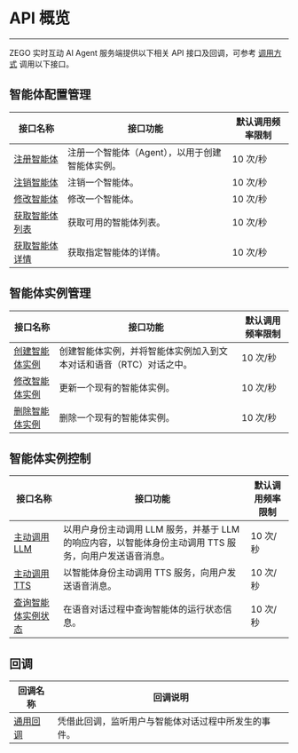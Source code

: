 # API 概览

---

ZEGO 实时互动 AI Agent 服务端提供以下相关 API 接口及回调，可参考 [调用方式](./Accessing%20Server%20APIs.mdx) 调用以下接口。

## 智能体配置管理

| 接口名称                                                                  | 接口功能                                        | 默认调用频率限制 |
| ------------------------------------------------------------------------- | ----------------------------------------------- | ---------------- |
| [注册智能体](./Agent%20Configuration%20Management/Register%20Agent.mdx)   | 注册一个智能体（Agent），以用于创建智能体实例。 | 10 次/秒         |
| [注销智能体](./Agent%20Configuration%20Management/Unregister%20Agent.mdx) | 注销一个智能体。                                | 10 次/秒         |
| [修改智能体](./Agent%20Configuration%20Management/Update%20Agent.mdx)     | 修改一个智能体。                                | 10 次/秒         |
| [获取智能体列表](./Agent%20Configuration%20Management/List%20Agents.mdx)  | 获取可用的智能体列表。                          | 10 次/秒         |
| [获取智能体详情](./Agent%20Configuration%20Management/Query%20Agents.mdx) | 获取指定智能体的详情。                          | 10 次/秒         |

## 智能体实例管理

| 接口名称                                                                        | 接口功能                                                            | 默认调用频率限制 |
| ------------------------------------------------------------------------------- | ------------------------------------------------------------------- | ---------------- |
| [创建智能体实例](./Agent%20Instance%20Management/Create%20Agent%20instance.mdx) | 创建智能体实例，并将智能体实例加入到文本对话和语音（RTC）对话之中。 | 10 次/秒         |
| [修改智能体实例](./Agent%20Instance%20Management/Update%20Agent%20instance.mdx) | 更新一个现有的智能体实例。                                          | 10 次/秒         |
| [删除智能体实例](./Agent%20Instance%20Management/Delete%20Agent%20instance.mdx) | 删除一个现有的智能体实例。                                          | 10 次/秒         |

## 智能体实例控制

| 接口名称                                                                                 | 接口功能                                                                                                | 默认调用频率限制 |
| ---------------------------------------------------------------------------------------- | ------------------------------------------------------------------------------------------------------- | ---------------- |
| [主动调用 LLM](./Agent%20Instance%20Control/Send%20Agent%20instance%20LLM.mdx)           | 以用户身份主动调用 LLM 服务，并基于 LLM 的响应内容，以智能体身份主动调用 TTS 服务，向用户发送语音消息。 | 10 次/秒         |
| [主动调用 TTS](./Agent%20Instance%20Control/Send%20Agent%20instance%20TTS.mdx)           | 以智能体身份主动调用 TTS 服务，向用户发送语音消息。                                                     | 10 次/秒         |
| [查询智能体实例状态](./Agent%20Instance%20Control/Query%20Agent%20instance%20status.mdx) | 在语音对话过程中查询智能体的运行状态信息。                                                              | 10 次/秒         |

## 回调

| 回调名称                                       | 回调说明                                             |
| ---------------------------------------------- | ---------------------------------------------------- |
| [通用回调](./Callbacks/General%20Callback.mdx) | 凭借此回调，监听用户与智能体对话过程中所发生的事件。 |